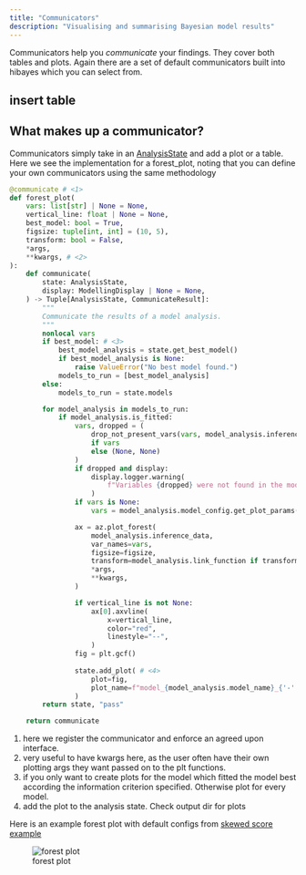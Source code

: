 ```yaml
---
title: "Communicators"
description: "Visualising and summarising Bayesian model results"
---
```


Communicators help you _communicate_ your findings. They cover both tables and plots. Again there are a set of default communicators built into hibayes which you can select from.


## insert table


## What makes up a communicator?
Communicators simply take in an [AnalysisState](analysis-state.qmd) and add a plot or a table. Here we see the implementation for a forest_plot, noting that you can define your own communicators using the same methodology

```python
@communicate # <1>
def forest_plot(
    vars: list[str] | None = None,
    vertical_line: float | None = None,
    best_model: bool = True,
    figsize: tuple[int, int] = (10, 5),
    transform: bool = False,
    *args,
    **kwargs, # <2>
):
    def communicate(
        state: AnalysisState,
        display: ModellingDisplay | None = None,
    ) -> Tuple[AnalysisState, CommunicateResult]:
        """
        Communicate the results of a model analysis.
        """
        nonlocal vars
        if best_model: # <3> 
            best_model_analysis = state.get_best_model()
            if best_model_analysis is None:
                raise ValueError("No best model found.")
            models_to_run = [best_model_analysis]
        else:
            models_to_run = state.models

        for model_analysis in models_to_run:
            if model_analysis.is_fitted:
                vars, dropped = (
                    drop_not_present_vars(vars, model_analysis.inference_data)
                    if vars
                    else (None, None)
                )
                if dropped and display:
                    display.logger.warning(
                        f"Variables {dropped} were not found in the model {model_analysis.model_name} inference data."
                    )
                if vars is None:
                    vars = model_analysis.model_config.get_plot_params()

                ax = az.plot_forest(
                    model_analysis.inference_data,
                    var_names=vars,
                    figsize=figsize,
                    transform=model_analysis.link_function if transform else None,
                    *args,
                    **kwargs,
                )

                if vertical_line is not None:
                    ax[0].axvline(
                        x=vertical_line,
                        color="red",
                        linestyle="--",
                    )
                fig = plt.gcf()
                
                state.add_plot( # <4>
                    plot=fig,
                    plot_name=f"model_{model_analysis.model_name}_{'-'.join(vars) if vars else ''}_forest",
                )
        return state, "pass"

    return communicate
```
1. here we register the communicator and enforce an agreed upon interface.
2. very useful to have kwargs here, as the user often have their own plotting args they want passed on to the plt functions.
3. if you only want to create plots for the model which fitted the model best according the information criterion specified. Otherwise plot for every model.
4. add the plot to the analysis state. Check output dir for plots

Here is an example forest plot with default configs from [skewed score example](examples/skewed-score.qmd)

![forest plot](figs/forest.png)
